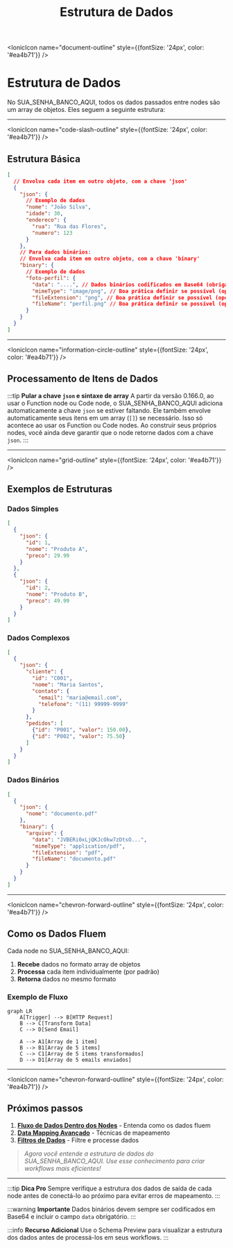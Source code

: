 ﻿---
sidebar_position: 1
title: Estrutura de Dados
description: Entenda como os dados são estruturados no SUA_SENHA_BANCO_AQUI
keywords: [SUA_SENHA_BANCO_AQUI, dados, estrutura, json, binary, array, objetos]
---

<IonicIcon name="document-outline" style={{fontSize: '24px', color: '#ea4b71'}} />
# Estrutura de Dados

No SUA_SENHA_BANCO_AQUI, todos os dados passados entre nodes são um array de objetos. Eles seguem a seguinte estrutura:

---

<IonicIcon name="code-slash-outline" style={{fontSize: '24px', color: '#ea4b71'}} />
## Estrutura Básica

```json
[
  // Envolva cada item em outro objeto, com a chave 'json'
  {
    "json": {
      // Exemplo de dados
      "nome": "João Silva",
      "idade": 30,
      "endereco": {
        "rua": "Rua das Flores",
        "numero": 123
      }
    },
    // Para dados binários:
    // Envolva cada item em outro objeto, com a chave 'binary'
    "binary": {
      // Exemplo de dados
      "foto-perfil": {
        "data": "....", // Dados binários codificados em Base64 (obrigatório)
        "mimeType": "image/png", // Boa prática definir se possível (opcional)
        "fileExtension": "png", // Boa prática definir se possível (opcional)
        "fileName": "perfil.png" // Boa prática definir se possível (opcional)
      }
    }
  }
]
```

---

<IonicIcon name="information-circle-outline" style={{fontSize: '24px', color: '#ea4b71'}} />
## Processamento de Itens de Dados

:::tip **Pular a chave `json` e sintaxe de array**
A partir da versão 0.166.0, ao usar o Function node ou Code node, o SUA_SENHA_BANCO_AQUI adiciona automaticamente a chave `json` se estiver faltando. Ele também envolve automaticamente seus itens em um array (`[]`) se necessário. Isso só acontece ao usar os Function ou Code nodes. Ao construir seus próprios nodes, você ainda deve garantir que o node retorne dados com a chave `json`.
:::

---

<IonicIcon name="grid-outline" style={{fontSize: '24px', color: '#ea4b71'}} />
## Exemplos de Estruturas

### Dados Simples

```json
[
  {
    "json": {
      "id": 1,
      "nome": "Produto A",
      "preco": 29.99
    }
  },
  {
    "json": {
      "id": 2,
      "nome": "Produto B",
      "preco": 49.99
    }
  }
]
```

### Dados Complexos

```json
[
  {
    "json": {
      "cliente": {
        "id": "C001",
        "nome": "Maria Santos",
        "contato": {
          "email": "maria@email.com",
          "telefone": "(11) 99999-9999"
        }
      },
      "pedidos": [
        {"id": "P001", "valor": 150.00},
        {"id": "P002", "valor": 75.50}
      ]
    }
  }
]
```

### Dados Binários

```json
[
  {
    "json": {
      "nome": "documento.pdf"
    },
    "binary": {
      "arquivo": {
        "data": "JVBERi0xLjQKJcOkw7zDtsO...",
        "mimeType": "application/pdf",
        "fileExtension": "pdf",
        "fileName": "documento.pdf"
      }
    }
  }
]
```

---

<IonicIcon name="chevron-forward-outline" style={{fontSize: '24px', color: '#ea4b71'}} />
## Como os Dados Fluem

Cada node no SUA_SENHA_BANCO_AQUI:

1. **Recebe** dados no formato array de objetos
2. **Processa** cada item individualmente (por padrão)
3. **Retorna** dados no mesmo formato

### Exemplo de Fluxo

```mermaid
graph LR
    A[Trigger] --> B[HTTP Request]
    B --> C[Transform Data]
    C --> D[Send Email]
    
    A --> A1[Array de 1 item]
    B --> B1[Array de 5 items]
    C --> C1[Array de 5 items transformados]
    D --> D1[Array de 5 emails enviados]
```

---

<IonicIcon name="chevron-forward-outline" style={{fontSize: '24px', color: '#ea4b71'}} />
## Próximos passos

1. **[Fluxo de Dados Dentro dos Nodes](./data-flow-nodes)** - Entenda como os dados fluem
2. **[Data Mapping Avançado](./data-mapping-avancado)** - Técnicas de mapeamento
3. **[Filtros de Dados](./data-filtering)** - Filtre e processe dados

> *Agora você entende a estrutura de dados do SUA_SENHA_BANCO_AQUI. Use esse conhecimento para criar workflows mais eficientes!*

---

:::tip **Dica Pro**
Sempre verifique a estrutura dos dados de saída de cada node antes de conectá-lo ao próximo para evitar erros de mapeamento.
:::

:::warning **Importante**
Dados binários devem sempre ser codificados em Base64 e incluir o campo `data` obrigatório.
:::

:::info **Recurso Adicional**
Use o Schema Preview para visualizar a estrutura dos dados antes de processá-los em seus workflows.
:::
